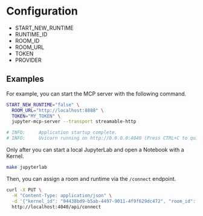 # Configuration

- START_NEW_RUNTIME
- RUNTIME_ID
- ROOM_ID
- ROOM_URL
- TOKEN
- PROVIDER

## Examples

For example, you can start the MCP server with the following command.

```bash
START_NEW_RUNTIME="false" \
  ROOM_URL="http://localhost:8888" \
  TOKEN="MY_TOKEN" \
  jupyter-mcp-server --transport streamable-http

# INFO:     Application startup complete.
# INFO:     Uvicorn running on http://0.0.0.0:4040 (Press CTRL+C to quit)
```

Only after you can start a local JupyterLab and open a Notebook with a Kernel.

```bash
make jupyterlab
```

Then, you can assign a room and runtime via the `/connect` endpoint.

```bash
curl -X PUT \
  -H "Content-Type: application/json" \
  -d '{"kernel_id": "94438bd9-b5ab-4497-9011-4f9f629dc472", "room_id": "notebook.ipynb", "server_url": "http://localhost:8888", "token": "MY_TOKEN", "provider": "jupyter"}' \
  http://localhost:4040/api/connect
```
